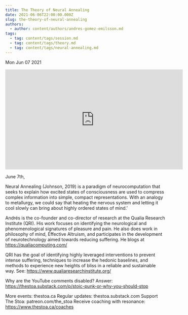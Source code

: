 ```yaml
---
title: The Theory of Neural Annealing
date: 2021-06-06T22:00:00.000Z
slug: the-theory-of-neural-annealing
authors:
  - author: content/authors/andres-gomez-emilsson.md
tags:
  - tag: content/tags/session.md
  - tag: content/tags/theory.md
  - tag: content/tags/neural-annealing.md
---
```






Mon Jun 07 2021

<iframe width="560" height="315" src="https://www.youtube.com/embed/ndjbeF4EqRs" title="The Theory of Neural Annealing w/ Andrés Gómez Emilsson" frameborder="0" allow="accelerometer; autoplay; clipboard-write; encrypted-media; gyroscope; picture-in-picture" allowfullscreen ></iframe>

June 7th,

Neural Annealing (Johnson, 2019) is a paradigm of neurocomputation that seeks to explain how excited states of consciousness are used to compress complex information into simple, compact representations. With an analogy to metallurgy, we could say that heating the nervous system and letting it cool slowly can bring about highly ordered states of mind.’

Andrés is the co-founder and co-director of research at the Qualia Research Institute (QRI). His work focuses on identifying the neurological and phenomenological signatures of pleasure and pain. He also does work in philosophy of mind, Effective Altruism, and participates in the development of neurotechnology aimed towards reducing suffering. He blogs at https://qualiacomputing.com/

QRI has the goal of identifying highly leveraged interventions to prevent intense suffering, techniques to increase the hedonic baselines, and methods to experience new heights of bliss in a reliable and sustainable way. See: https://www.qualiaresearchinstitute.org/

Why are the YouTube comments disabled? Answer: https://thestoa.substack.com/p/stoic-punk-or-why-you-should-stop

More events: thestoa.ca
Regular updates: thestoa.substack.com
Support The Stoa: patreon.com/the_stoa
Receive coaching with resonance: https://www.thestoa.ca/coaches


